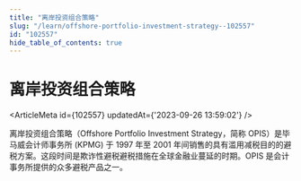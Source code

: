 ```yaml
---
title: "离岸投资组合策略"
slug: "/learn/offshore-portfolio-investment-strategy--102557"
id: "102557"
hide_table_of_contents: true
---
```



# 离岸投资组合策略

<ArticleMeta id={102557} updatedAt={'2023-09-26 13:59:02'} />
<div className='border-solid border-b border-t-0 my-4 border-[var(--ifm-color-gray-300)]' />

离岸投资组合策略（Offshore Portfolio Investment Strategy，简称 OPIS）是毕马威会计师事务所 (KPMG) 于 1997 年至 2001 年间销售的具有滥用减税目的的避税方案。这段时间是欺诈性避税避税措施在全球金融业蔓延的时期。OPIS 是会计事务所提供的众多避税产品之一。
